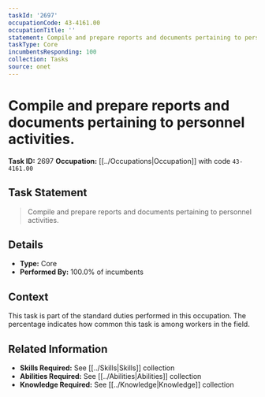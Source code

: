 ```yaml
---
taskId: '2697'
occupationCode: 43-4161.00
occupationTitle: ''
statement: Compile and prepare reports and documents pertaining to personnel activities.
taskType: Core
incumbentsResponding: 100
collection: Tasks
source: onet
---
```

# Compile and prepare reports and documents pertaining to personnel activities.

**Task ID:** 2697
**Occupation:** [[../Occupations|Occupation]] with code `43-4161.00`

## Task Statement

> Compile and prepare reports and documents pertaining to personnel activities.

## Details

- **Type:** Core
- **Performed By:** 100.0% of incumbents

## Context

This task is part of the standard duties performed in this occupation. The percentage indicates how common this task is among workers in the field.

## Related Information

- **Skills Required:** See [[../Skills|Skills]] collection
- **Abilities Required:** See [[../Abilities|Abilities]] collection
- **Knowledge Required:** See [[../Knowledge|Knowledge]] collection
